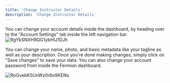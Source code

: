 ```yaml
---
title: 'Change Instructor Details'
description: 'Change Instructor Details'
---
```


You can change your account details inside the dashboard, by heading over to the "Account Settings" tab inside the left navigation bar.
![9gYkSNXH9QG1ybHIJ1DJh](https://creator-assets.codedamn.com/fermion-instructor/09-08-2024/instructor_66467ae8ada1f52e23942268/9gYkSNXH9QG1ybHIJ1DJh)

You can change your name, photo, and basic metadata like your tagline as well as your description. Once you're done making changes, simply click on "Save changes" to save your data. You can also change your account password from inside the Fermion dashboard.

![RoGvebK5UnWz0r6o9KENs](https://creator-assets.codedamn.com/fermion-instructor/09-08-2024/instructor_66467ae8ada1f52e23942268/RoGvebK5UnWz0r6o9KENs)
